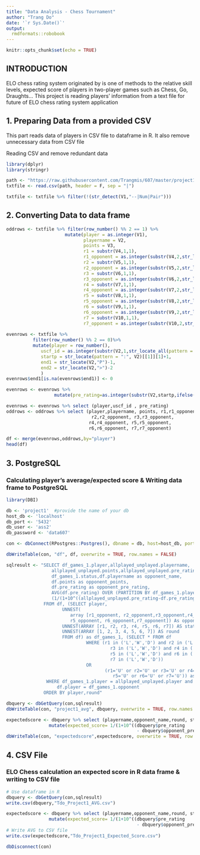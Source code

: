 ---
title: "Data Analysis - Chess Tournament"
author: "Trang Do"
date: '`r Sys.Date()`'
output:
  rmdformats::robobook
---

```{r setup, include=FALSE}
knitr::opts_chunk$set(echo = TRUE)
```
## INTRODUCTION
ELO chess rating system originated by is one of methods to the relative skill levels, expected score of players in two-player games such as Chess, Go, Draughts... This project is reading players' information from a text file for future of ELO chess rating system application

## 1. Preparing Data from a provided CSV

This part reads data of players in CSV file to dataframe in R. It also remove unnecessary data from CSV file

Reading CSV and remove redundant data
```{r library}
library(dplyr)
library(stringr)

path <- "https://raw.githubusercontent.com/Trangmis/607/master/project1/tournamentinfo.txt"
txtfile <- read.csv(path, header = F, sep = "|")

txtfile <- txtfile %>% filter(!(str_detect(V1,"--|Num|Pair")))
```

## 2. Converting Data to data frame

```{r}
oddrows <- txtfile %>% filter(row_number() %% 2 == 1) %>%
                      mutate(player = as.integer(V1),
                             playername = V2,
                             points = V3,
                             r1 = substr(V4,1,1), 
                             r1_opponent = as.integer(substr(V4,2,str_length(V4))),
                             r2 = substr(V5,1,1), 
                             r2_opponent = as.integer(substr(V5,2,str_length(V5))),
                             r3 = substr(V6,1,1), 
                             r3_opponent = as.integer(substr(V6,2,str_length(V6))),
                             r4 = substr(V7,1,1), 
                             r4_opponent = as.integer(substr(V7,2,str_length(V7))),
                             r5 = substr(V8,1,1), 
                             r5_opponent = as.integer(substr(V8,2,str_length(V8))),
                             r6 = substr(V9,1,1), 
                             r6_opponent = as.integer(substr(V9,2,str_length(V9))),
                             r7 = substr(V10,1,1), 
                             r7_opponent = as.integer(substr(V10,2,str_length(V10)))) 
    
evenrows <- txtfile %>% 
          filter(row_number() %% 2 == 0)%>%
          mutate(player = row_number(),
             uscf_id = as.integer(substr(V2,1,str_locate_all(pattern = " / R:", V2)[[1]][1])),
             startp = str_locate(pattern = ":", V2)[[1]][1]+1,
             end1 = str_locate(V2,"P")-1,
             end2 = str_locate(V2,">")-2
             )
evenrows$end1[is.na(evenrows$end1)] <- 0

evenrows <- evenrows %>%
                  mutate(pre_rating=as.integer(substr(V2,startp,ifelse(end1==0,end2,end1))))

evenrows <- evenrows %>% select (player,uscf_id , pre_rating)
oddrows <- oddrows %>% select (player,playername, points, r1,r1_opponent,
                                r2,r2_opponent, r3,r3_opponent,
                               r4,r4_opponent, r5,r5_opponent,
                               r6,r6_opponent, r7,r7_opponent)

df <- merge(evenrows,oddrows,by="player")
head(df)
```

## 3. PostgreSQL

### Calculating player's average/expected score & Writing data frame to PostgreSQL

```{r}
library(DBI)

db <- 'project1'  #provide the name of your db
host_db <- 'localhost'
db_port <- '5432'
db_user <- 'ass2' 
db_password <- 'data607'

con <- dbConnect(RPostgres::Postgres(), dbname = db, host=host_db, port=db_port, user=db_user, password=db_password) 

dbWriteTable(con, "df", df, overwrite = TRUE, row.names = FALSE)

sqlresult <- "SELECT df_games_1.player,allplayed_unplayed.playername, 
            	 allplayed_unplayed.points,allplayed_unplayed.pre_rating,round,
            	 df_games_1.status,df.playername as opponent_name, 
            	 df.points as opponent_points,
            	 df.pre_rating as opponent_pre_rating,
            	 AVG(df.pre_rating) OVER (PARTITION BY df_games_1.player), 
            	 (1/(1+10^((allplayed_unplayed.pre_rating-df.pre_rating)/400))) as expected_score
              FROM df, (SELECT player,
              		 UNNEST(
              			array [r1_opponent, r2_opponent,r3_opponent,r4_opponent, 
              			r5_opponent, r6_opponent,r7_opponent]) As opponent,
              		 UNNEST(ARRAY [r1, r2, r3, r4, r5, r6, r7]) AS status,
              		 UNNEST(ARRAY [1, 2, 3, 4, 5, 6, 7]) AS round
              		 FROM df) as df_games_1, (SELECT * FROM df
              		          WHERE (r1 in ('L','W','D') and r2 in ('L','W','D') and 
              			               r3 in ('L','W','D') and r4 in ('L','W','D') and
              			               r5 in ('L','W','D') and r6 in ('L','W','D') and 
              			               r7 in ('L','W','D'))
              		          OR 
                          			 (r1='U' or r2='U' or r3='U' or r4='U' or
                          				r5='U' or r6='U' or r7='U')) as allplayed_unplayed
               WHERE df_games_1.player = allplayed_unplayed.player and 
              	   df.player = df_games_1.opponent
              ORDER BY player,round"

dbquery <- dbGetQuery(con,sqlresult)
dbWriteTable(con, "project1_avg", dbquery, overwrite = TRUE, row.names = FALSE)

expectedscore <- dbquery %>% select (playername,opponent_name,round, status)%>%
                mutate(expected_score= 1/(1+10^((dbquery$pre_rating 
                                                 - dbquery$opponent_pre_rating)/400)))
dbWriteTable(con, "expectedscore",expectedscore, overwrite = TRUE, row.names = FALSE)

```

## 4. CSV File

### ELO Chess calculation an expected score in R data frame & writing to CSV file

```{r}
# Use dataframe in R
dbquery <- dbGetQuery(con,sqlresult)
write.csv(dbquery,"Tdo_Project1_AVG.csv")

expectedscore <- dbquery %>% select (playername,opponent_name,round, status)%>%
                mutate(expected_score= 1/(1+10^((dbquery$pre_rating 
                                                 - dbquery$opponent_pre_rating)/400)))
# Write AVG to CSV file
write.csv(expectedscore,"Tdo_Project1_Expected_Score.csv")

dbDisconnect(con)
```